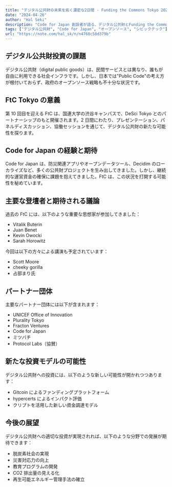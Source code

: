 ```yaml
---
title: "デジタル公共財の未来を拓く濃密な2日間 - Funding the Commons Tokyo 2024"
date: "2024-04-26"
author: "Hal Seki"
description: "Code for Japan 創設者が語る、デジタル公共財とFunding the Commons Tokyoへの期待"
tags: ["デジタル公共財", "Code for Japan", "オープンソース", "シビックテック"]
url: "https://note.com/hal_sk/n/n4768c58d379b"
---
```


## デジタル公共財投資の課題

デジタル公共財（digital public goods）は、民間サービスとは異なり、誰もが自由に利用できる社会インフラです。しかし、日本では"Public Code"の考え方が根付いておらず、政府のオープンソース戦略も不十分な状況です。

## FtC Tokyo の意義

第 10 回目を迎える FtC は、国連大学の渋谷キャンパスで、DeSci Tokyo とのパートナーシップのもと開催されます。2 日間にわたり、プレゼンテーション、パネルディスカッション、協働セッションを通じて、デジタル公共財の新たな可能性を探ります。

## Code for Japan の経験と期待

Code for Japan は、防災関連アプリやオープンデータツール、Decidim のローカライズなど、多くの公共財プロジェクトを生み出してきました。しかし、継続的な運営資金の確保に課題を抱えてきました。FtC は、この状況を打開する可能性を秘めています。

## 主要な登壇者と期待される議論

過去の FtC には、以下のような重要な思想家が参加してきました：

- Vitalik Buterin
- Juan Benet
- Kevin Owocki
- Sarah Horowitz

今回は以下の方々による講演も予定されています：

- Scott Moore
- cheeky gorilla
- 占部まり氏

## パートナー団体

主要なパートナー団体には以下が含まれます：

- UNICEF Office of Innovation
- Plurality Tokyo
- Fracton Ventures
- Code for Japan
- ミツバチ
- Protocol Labs（協賛）

## 新たな投資モデルの可能性

デジタル公共財への投資には、以下のような新しい可能性が開かれつつあります：

- Gitcoin によるファンディングプラットフォーム
- hypercerts によるインパクト評価
- クリプトを活用した新しい資金調達モデル

## 今後の展望

デジタル公共財への適切な投資が実現されれば、以下のような分野での発展が期待できます：

- 脱炭素社会の実現
- 災害対応力の向上
- 教育プログラムの開発
- CO2 排出量の見える化
- 再生可能エネルギー管理手法の確立
